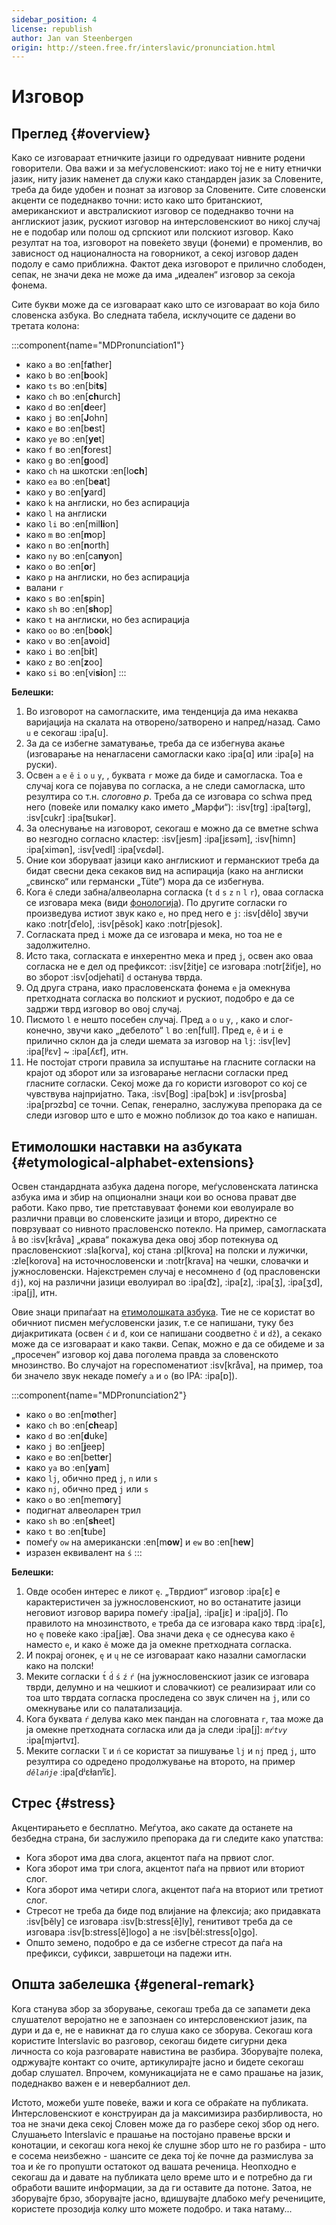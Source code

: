```yaml
---
sidebar_position: 4
license: republish
author: Jan van Steenbergen
origin: http://steen.free.fr/interslavic/pronunciation.html
---
```


# Изговор

## Преглед \{#overview}

Како се изговараат етничките јазици го одредуваат нивните родени говорители. Ова важи и за меѓусловенскиот: иако тој не е ниту етнички јазик, ниту јазик наменет да служи како стандарден јазик за Словените, треба да биде удобен и познат за изговор за Словените. Сите словенски акценти се подеднакво точни: исто како што британскиот, американскиот и австралискиот изговор се подеднакво точни на англискиот јазик, рускиот изговор на интерсловенскиот во никој случај не е подобар или полош од српскиот или полскиот изговор. Како резултат на тоа, изговорот на повеќето звуци (фонеми) е променлив, во зависност од националноста на говорникот, а секој изговор даден подолу е само приближна. Фактот дека изговорот е прилично слободен, сепак, не значи дека не може да има „идеален“ изговор за секоја фонема.

Сите букви може да се изговараат како што се изговараат во која било словенска азбука. Во следната табела, исклучоците се дадени во третата колона:

:::component{name="MDPronunciation1"}
- како `a` во :en[f**a**ther]
- како `b` во :en[**b**ook]
- како `ts` во :en[bi**ts**]
- како `ch` во :en[**ch**urch]
- како `d` во :en[**d**eer]
- како `j` во :en[**J**ohn]
- како `e` во :en[b**e**st]
- како `ye` во :en[**ye**t]
- како `f` во :en[**f**orest]
- како `g` во :en[**g**ood]
- како `ch` на шкотски :en[lo**ch**]
- како `ea` во :en[b**ea**t]
- како `y` во :en[**y**ard]
- како `k` на англиски, но без аспирација
- како `l` на англиски
- како `li` во :en[mil**li**on]
- како `m` во :en[**m**op]
- како `n` во :en[**n**orth]
- како `ny` во :en[ca**ny**on]
- како `o` во :en[**o**r]
- како `p` на англиски, но без аспирација
- валани `r`
- како `s` во :en[**s**pin]
- како `sh` во :en[**sh**op]
- како `t` на англиски, но без аспирација
- како `oo` во :en[b**oo**k]
- како `v` во :en[a**v**oid]
- како `i` во :en[b**i**t]
- како `z` во :en[**z**oo]
- како `si` во :en[vi**si**on]
:::

**Белешки:**

1. Во изговорот на самогласките, има тенденција да има некаква варијација на скалата на отворено/затворено и напред/назад. Само `u` е секогаш :ipa[u].
2. За да се избегне заматување, треба да се избегнува акање (изговарање на ненагласени самогласки како :ipa[ɑ] или :ipa[ə] на руски).
3. Освен `a` `e` `ě` `i` `o` `u` `y`, , буквата `r` може да биде и самогласка. Тоа е случај кога се појавува по согласка, а не следи самогласка, што резултира со т.н. _слоговно р_. Треба да се изговара со schwa пред него (повеќе или помалку како името „Марфи“): :isv[trg] :ipa[tərg], :isv[cukr] :ipa[ʦukər].
4. За олеснување на изговорот, секогаш е можно да се вметне schwa во незгодно согласно кластер: :isv[jesm] :ipa[jɛsǝm], :isv[himn] :ipa[ximǝn], :isv[vedl] :ipa[vɛdǝl].
5. Оние кои зборуваат јазици како англискиот и германскиот треба да бидат свесни дека секаков вид на аспирација (како на англиски „свинско“ или германски „Tüte“) мора да се избегнува.
6. Кога `ě` следи забна/алвеоларна согласка (`t` `d` `s` `z` `n` `l` `r`), оваа согласка се изговара мека (види [фонологија][1]). По другите согласки го произведува истиот звук како `e`, но пред него е `j`: :isv[dělo] звучи како :notr[ďelo], :isv[pěsok]  како :notr[pjesok].
7. Согласката пред `i` може да се изговара и мека, но тоа не е задолжително.
8. Исто така, согласката е инхерентно мека и пред `j`, освен ако оваа согласка не е дел од префиксот: :isv[žitje] се изговара :notr[žiťje], но во зборот :isv[odjehati] `d` останува тврда.
9. Од друга страна, иако прасловенската фонема `e` ја омекнува претходната согласка во полскиот и рускиот, подобро е да се задржи тврд изговор во овој случај.
10. Писмото `l` е нешто посебен случај. Пред `a` `o` `u` `y`, , како и слог-конечно, звучи како „дебелото“ `l` во :en[full]. Пред `e`, `ě`  и `i` е прилично склон да ја следи шемата за изговор на `lj`: :isv[lev] :ipa[lʲɛv]  \~ :ipa[ʎɛf], итн.
11. Не постојат строги правила за испуштање на гласните согласки на крајот од зборот или за изговарање негласни согласки пред гласните согласки. Секој може да го користи изговорот со кој се чувствува најпријатно. Така, :isv[Bog] :ipa[bɔk]  и :isv[prosba] :ipa[prɔzbɑ]  се точни. Сепак, генерално, заслужува препорака да се следи изговор што е што е можно поблизок до тоа како е напишан.

## Етимолошки наставки на азбуката \{#etymological-alphabet-extensions}

Освен стандардната азбука дадена погоре, меѓусловенската латинска азбука има и збир на опционални знаци кои во основа прават две работи. Како прво, тие претставуваат фонеми кои еволуирале во различни правци во словенските јазици и второ, директно се поврзуваат со нивното прасловенско потекло. На пример, самогласката `å` во :isv[kråva] „крава“ покажува дека овој збор потекнува од прасловенскиот :sla[korva], кој стана :pl[krova] на полски и лужички, :zle[korova] на источнословенски и :notr[krava] на чешки, словачки и јужнословенски. Најекстремен случај е несомнено `đ` (од прасловенски `dj`), кој на различни јазици еволуирал во :ipa[d͡z], :ipa[z], :ipa[ʒ], :ipa[ʒd], :ipa[j],  итн.

Овие знаци припаѓаат на [етимолошката азбука][2]. Тие не се користат во обичниот писмен меѓусловенски јазик, т.е се напишани, туку без дијакритиката (освен `ć` и `đ`, кои се напишани соодветно `č` и `dž`), а секако може да се изговараат и како такви. Сепак, можно е да се обидеме и за „просечен“ изговор кој дава поголема правда за словенското мнозинство. Во случајот на гореспоменатиот :isv[kråva], на пример, тоа би значело звук некаде помеѓу `a` и `o` (во IPA: :ipa[ɒ]).

:::component{name="MDPronunciation2"}
- како `o` во :en[m**o**ther]
- како `ch` во :en[**ch**eap]
- како `d` во :en[**d**uke]
- како `j` во :en[**j**eep]
- како `e` во :en[bett**e**r]
- како `ya` во :en[**ya**m]
- како `lj`, обично пред `j`, `n`  или `s`
- како `nj`, обично пред `j` или `s`
- како `o` во :en[mem**o**ry]
- подигнат алвеоларен трил
- како `sh` во :en[**sh**eet]
- како `t` во :en[**t**ube]
- помеѓу `ow` на американски :en[m**ow**] и `ew` во :en[h**ew**]
- изразен еквивалент на `ś`
:::

**Белешки:**

1. Овде особен интерес е ликот `ę`. „Тврдиот“ изговор :ipa[ɛ] е карактеристичен за јужнословенскиот, но во останатите јазици неговиот изговор варира помеѓу :ipa[ja], :ipa[jɛ]  и :ipa[jɔ̃]. По правилото на мнозинството, `e` треба да се изговара како тврд :ipa[ɛ], но `ę` повеќе како :ipa[jæ]. Ова значи дека `ę` се однесува како `ě` наместо `e`, и како `ě` може да ја омекне претходната согласка.
2. И покрај огонек, `ę` и `ų` не се изговараат како назални самогласки како на полски!
3. Меките согласки `t́` `d́` `ś` `ź` `ŕ`  (на јужнословенскиот јазик се изговара тврди, делумно и на чешкиот и словачкиот) се реализираат или со тоа што тврдата согласка проследена со звук сличен на `j`, или со омекнување или со палатализација.
4. Кога буквата `ŕ` делува како мек пандан на слоговната `r`, таа може да ја омекне претходната согласка или да ја следи :ipa[j]: _`mŕtvy`_ :ipa[mjǝrtvɪ].
5. Меките согласки `ľ` и `ń` се користат за пишување `lj` и `nj` пред `j`, што резултира со одредено продолжување на второто, на пример _`dělańje`_ :ipa[dʲɛɫanʲĭɛ].

## Стрес \{#stress}

Акцентирањето е бесплатно. Меѓутоа, ако сакате да останете на безбедна страна, би заслужило препорака да ги следите како упатства:

- Кога зборот има два слога, акцентот паѓа на првиот слог.
- Кога зборот има три слога, акцентот паѓа на првиот или вториот слог.
- Кога зборот има четири слога, акцентот паѓа на вториот или третиот слог.
- Стресот не треба да биде под влијание на флексија; ако придавката :isv[běly] се изговара :isv[b:stress[ě]ly], генитивот треба да се изговара :isv[b:stress[ě]logo] а не :isv[běl:stress[o]go].
- Општо земено, подобро е да се избегне стресот да паѓа на префикси, суфикси, завршетоци на падежи итн.

## Општа забелешка \{#general-remark}

Кога станува збор за зборување, секогаш треба да се запамети дека слушателот веројатно не е запознаен со интерсловенскиот јазик, па дури и да е, не е навикнат да го слуша како се зборува. Секогаш кога користите Interslavic во разговор, секогаш бидете сигурни дека личноста со која разговарате навистина ве разбира. Зборувајте полека, одржувајте контакт со очите, артикулирајте јасно и бидете секогаш добар слушател. Впрочем, комуникацијата не е само прашање на јазик, подеднакво важен е и невербалниот дел.

Истото, можеби уште повеќе, важи и кога се обраќате на публиката. Интерсловенскиот е конструиран да ја максимизира разбирливоста, но тоа не значи дека секој Словен може да го разбере секој збор од него. Слушањето Interslavic е прашање на постојано правење врски и конотации, и секогаш кога некој ќе слушне збор што не го разбира - што е сосема неизбежно - шансите се дека тој ќе почне да размислува за тоа и ќе го пропушти остатокот од вашата реченица. Неопходно е секогаш да и давате на публиката цело време што и е потребно да ги обработи вашите информации, за да ги оставите да потоне. Затоа, не зборувајте брзо, зборувајте јасно, вдишувајте длабоко меѓу речениците, користете прозодија колку што можете подобро. и така натаму...

[1]: ./phonology.mdx#hard_and_soft

[2]: orthography.mdx#etymological_alphabet
